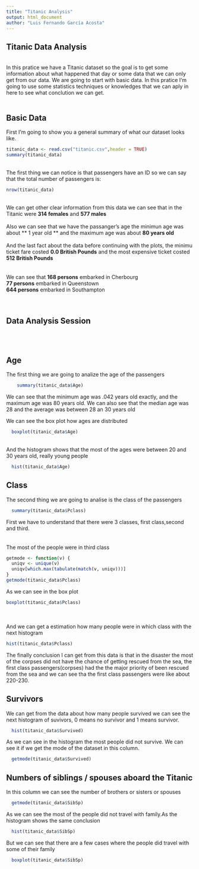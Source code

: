 ```yaml
---
title: "Titanic Analysis"
output: html_document
author: "Luis Fernando García Acosta"
---
```


## Titanic Data Analysis
<br/>
In this pratice we have a Titanic dataset so the goal is to get some information about what happened that day or some data that we can only get from our data. We are going to start with basic data. In this pratice I'm going to use some statistics techniques or knowledges that we can aply in here to see what conclution we can get. 
<br/><br/>



## Basic Data
First I'm going to show you a general summary of what our dataset looks like.
```r
titanic_data <- read.csv("titanic.csv",header = TRUE)
summary(titanic_data)
```
<br/>
The first thing we can notice is that passengers have an ID so we can say that the total number of passengers is:
```r
nrow(titanic_data)
```
<br/>
We can get other clear information from this data we can see that in the Titanic were **314 females** and **577 males**
<br/>
<br/>
Also we can see that we have the passanger's age the minimun age was about ** 1 year old ** and the maximum age was about **80 years old**
<br/>
<br/>
And the last fact about the data before continuing with the plots, the minimu ticket fare costed **0.0 British Pounds** and the most expensive ticket costed **512 British Pounds**
<br/>
</br>
</br>
We can see that **168 persons** embarked in Cherbourg</br>
**77 persons** embarked in Queenstown</br>
**644 persons** embarked in Southampton </br>
</br>
</br>


## Data Analysis Session
<br/>
<br/>

## Age
  
The first thing we are going to analize the age of the passengers
</br>
```r
    summary(titanic_data$Age)
```

We can see that the minimum age was .042 years old exactly, and the maximum age was 80 years old. We can also see that the median age was 28 and the average was between 28 an 30 years old
<br/>

We can see the box plot how ages are distributed
```r
  boxplot(titanic_data$Age)
```

<br/> 
And the histogram shows that the most of the ages were between 20 and 30 years old, really young people

```r
  hist(titanic_data$Age)
```


## Class

The second thing we are going to analise is the class of the passengers
</br>
```r
  summary(titanic_data$Pclass)
```
First we have to understand that there were 3 classes, first class,second and third. <br/>
<br/>
<br/>
The most of the people were in third class

```r
getmode <- function(v) {
  uniqv <- unique(v)
  uniqv[which.max(tabulate(match(v, uniqv)))]
}
getmode(titanic_data$Pclass)
```
As we can see in the box plot<br/>
```r
boxplot(titanic_data$Pclass)
```
<br/>
<br/>
And we can get a estimation how many people were in which class with the next histogram
```r
hist(titanic_data$Pclass)
```

The finally conclusion I can get from this data is that in the disaster the most of the corpses did not have the chance of getting rescued from the sea, the first class passengers(corpses) had the the major priority of been rescued from the sea and we can see tha the first class passengers were like about 220-230. 

## Survivors

We can get from the data  about how many people survived we can see the next histogram of suvivors, 0 means no survivor and 1 means survivor.
```r
  hist(titanic_data$Survived)
```

As we can see in the histogram the most people did not survive. We can see it if we get the mode of the dataset in this column.
```r
  getmode(titanic_data$Survived)
```

## Numbers of siblings / spouses aboard the Titanic

In this column we can see the number of brothers or sisters or spouses
```r
  getmode(titanic_data$SibSp)
```
As we can see the most of the people did not travel with family.As the histogram shows the same conclusion

```r
  hist(titanic_data$SibSp)
```
But we can see that there are a few cases where the people did travel with some of their family
```r
  boxplot(titanic_data$SibSp)
```


